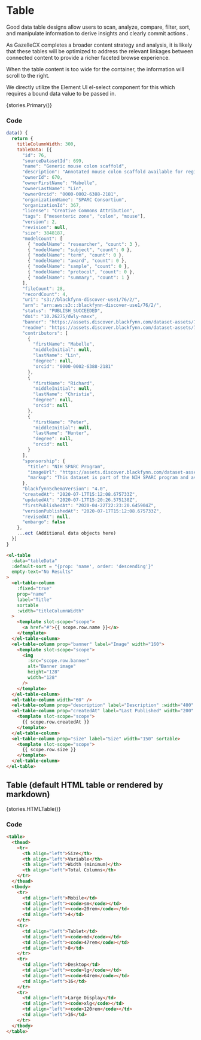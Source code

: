 

<Meta title="Components/Table" component={ElTable} />

# Table

Good data table designs allow users to scan, analyze, compare, filter, sort, and manipulate information to derive insights and clearly commit actions .

As GazelleCX completes a broader content strategy and analysis, it is likely that these tables will be optimized to address the relevant linkages between connected content to provide a richer faceted browse experience.

When the table content is too wide for the container, the information will scroll to the right.

We directly utilize the Element UI el-select component for this which requires a bound data value to be passed in.

<Story name='Primary' height='60px'>{stories.Primary()}</Story>

### Code

```js
data() {
  return {
    titleColumnWidth: 300,
    tableData: [{
      "id": 76,
      "sourceDatasetId": 699,
      "name": "Generic mouse colon scaffold",
      "description": "Annotated mouse colon scaffold available for registration of segmented neural anatomical-functional mapping of enteric neural circuits.",
      "ownerId": 670,
      "ownerFirstName": "Mabelle",
      "ownerLastName": "Lin",
      "ownerOrcid": "0000-0002-6388-2181",
      "organizationName": "SPARC Consortium",
      "organizationId": 367,
      "license": "Creative Commons Attribution",
      "tags": ["mesenteric zone", "colon", "mouse"],
      "version": 2,
      "revision": null,
      "size": 3848187,
      "modelCount": [
        { "modelName": "researcher", "count": 3 },
        { "modelName": "subject", "count": 0 },
        { "modelName": "term", "count": 0 },
        { "modelName": "award", "count": 0 },
        { "modelName": "sample", "count": 0 },
        { "modelName": "protocol", "count": 0 },
        { "modelName": "summary", "count": 1 }
      ],
      "fileCount": 28,
      "recordCount": 4,
      "uri": "s3://blackfynn-discover-use1/76/2/",
      "arn": "arn:aws:s3:::blackfynn-discover-use1/76/2/",
      "status": "PUBLISH_SUCCEEDED",
      "doi": "10.26275/dwly-naxx",
      "banner": "https://assets.discover.blackfynn.com/dataset-assets/76/2/banner.jpg",
      "readme": "https://assets.discover.blackfynn.com/dataset-assets/76/2/readme.md",
      "contributors": [
        {
          "firstName": "Mabelle",
          "middleInitial": null,
          "lastName": "Lin",
          "degree": null,
          "orcid": "0000-0002-6388-2181"
        },
        {
          "firstName": "Richard",
          "middleInitial": null,
          "lastName": "Christie",
          "degree": null,
          "orcid": null
        },
        {
          "firstName": "Peter",
          "middleInitial": null,
          "lastName": "Hunter",
          "degree": null,
          "orcid": null
        }
      ],
      "sponsorship": {
        "title": "NIH SPARC Program",
        "imageUrl": "https://assets.discover.blackfynn.com/dataset-assets/sponsorships/sparc_logo.svg](https://assets.discover.blackfynn.com/dataset-assets/sponsorships/sparc_logo.svg",
        "markup": "This dataset is part of the NIH SPARC program and available on the <a href=http://sparc.science/datasets/76>SPARC Portal</a>"
      },
      "blackfynnSchemaVersion": "4.0",
      "createdAt": "2020-07-17T15:12:08.675733Z",
      "updatedAt": "2020-07-17T15:20:26.575138Z",
      "firstPublishedAt": "2020-04-22T22:23:20.645904Z",
      "versionPublishedAt": "2020-07-17T15:12:08.675733Z",
      "revisedAt": null,
      "embargo": false
    },
    ...ect (Additional data objects here)
  }]
}
```

```html
<el-table
  :data="tableData"
  :default-sort = "{prop: 'name', order: 'descending'}"
  empty-text="No Results"
>
  <el-table-column
    :fixed="true"
    prop="name"
    label="Title"
    sortable
    :width="titleColumnWidth"
  >
    <template slot-scope="scope">
      <a href="#">{{ scope.row.name }}</a>
    </template>
  </el-table-column>
  <el-table-column prop="banner" label="Image" width="160">
    <template slot-scope="scope">
      <img
        :src="scope.row.banner"
        alt="Banner image"
        height="128"
        width="128"
      />
    </template>
  </el-table-column>
  <el-table-column width="60" />
  <el-table-column prop="description" label="Description" :width="400" sortable />
  <el-table-column prop="createdAt" label="Last Published" width="200" sortable>
    <template slot-scope="scope">
      {{ scope.row.createdAt }}
    </template>
  </el-table-column>
  <el-table-column prop="size" label="Size" width="150" sortable>
    <template slot-scope="scope">
      {{ scope.row.size }}
    </template>
  </el-table-column>
</el-table>
```

## Table (default HTML table or rendered by markdown)

<Story name='HTML Table' height='60px'>{stories.HTMLTable()}</Story>

### Code

```html
<table>
  <thead>
    <tr>
      <th align="left">Size</th>
      <th align="left">Variable</th>
      <th align="left">Width (minimum)</th>
      <th align="left">Total Columns</th>
    </tr>
  </thead>
  <tbody>
    <tr>
      <td align="left">Mobile</td>
      <td align="left"><code>sm</code></td>
      <td align="left"><code>20rem</code></td>
      <td align="left">4</td>
    </tr>
    <tr>
      <td align="left">Tablet</td>
      <td align="left"><code>md</code></td>
      <td align="left"><code>47rem</code></td>
      <td align="left">8</td>
    </tr>
    <tr>
      <td align="left">Desktop</td>
      <td align="left"><code>lg</code></td>
      <td align="left"><code>64rem</code></td>
      <td align="left">16</td>
    </tr>
    <tr>
      <td align="left">Large Display</td>
      <td align="left"><code>xlg</code></td>
      <td align="left"><code>120rem</code></td>
      <td align="left">16</td>
    </tr>
  </tbody>
</table>
```
